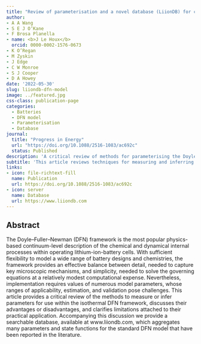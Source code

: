```yaml
---
title: "Review of parameterisation and a novel database (LiionDB) for continuum Li-ion battery models"
author:
- A A Wang
- S E J O’Kane
- F Brosa Planella
- name: <b>J Le Houx</b>
  orcid: 0000-0002-1576-0673
- K O’Regan
- M Zyskin
- J Edge
- C W Monroe
- S J Cooper
- D A Howey
date: '2022-05-30'
slug: liiondb-dfn-model
image: ../featured.jpg
css-class: publication-page
categories:
  - Batteries
  - DFN model
  - Parameterisation
  - Database
journal: 
  title: "Progress in Energy"
  url: "https://doi.org/10.1088/2516-1083/ac692c"
  status: Published
description: 'A critical review of methods for parameterising the Doyle–Fuller–Newman (DFN) framework for Li-ion battery models, accompanied by a new searchable parameter database, LiionDB.'
subtitle: 'This article reviews techniques for measuring and inferring parameters for the isothermal DFN model, discussing their advantages and limitations, and introduces LiionDB, a comprehensive, open database of literature-reported parameters.'
links:
- icon: file-richtext-fill
  name: Publication
  url: https://doi.org/10.1088/2516-1083/ac692c
- icon: server
  name: Database
  url: https://www.liiondb.com
---
```


## Abstract

The Doyle–Fuller–Newman (DFN) framework is the most popular physics-based continuum-level description of the chemical and dynamical internal processes within operating lithium-ion-battery cells. With sufficient flexibility to model a wide range of battery designs and chemistries, the framework provides an effective balance between detail, needed to capture key microscopic mechanisms, and simplicity, needed to solve the governing equations at a relatively modest computational expense. Nevertheless, implementation requires values of numerous model parameters, whose ranges of applicability, estimation, and validation pose challenges. This article provides a critical review of the methods to measure or infer parameters for use within the isothermal DFN framework, discusses their advantages or disadvantages, and clarifies limitations attached to their practical application. Accompanying this discussion we provide a searchable database, available at www.liiondb.com, which aggregates many parameters and state functions for the standard DFN model that have been reported in the literature.